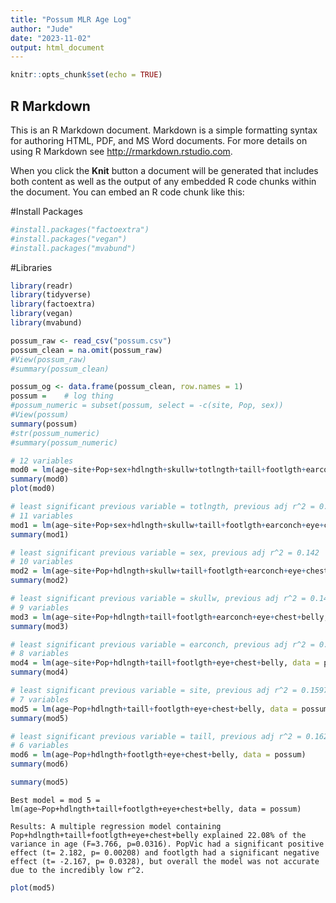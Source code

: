 ```yaml
---
title: "Possum MLR Age Log"
author: "Jude"
date: "2023-11-02"
output: html_document
---
```


```r
knitr::opts_chunk$set(echo = TRUE)
```

## R Markdown

This is an R Markdown document. Markdown is a simple formatting syntax for authoring HTML, PDF, and MS Word documents. For more details on using R Markdown see <http://rmarkdown.rstudio.com>.

When you click the **Knit** button a document will be generated that includes both content as well as the output of any embedded R code chunks within the document. You can embed an R code chunk like this:

#Install Packages
```r
#install.packages("factoextra")
#install.packages("vegan")
#install.packages("mvabund")
```

#Libraries
```r
library(readr)
library(tidyverse)
library(factoextra)
library(vegan)
library(mvabund)
```

```r
possum_raw <- read_csv("possum.csv")
possum_clean = na.omit(possum_raw)
#View(possum_raw)
#summary(possum_clean)
```


```r
possum_og <- data.frame(possum_clean, row.names = 1)
possum =    # log thing
#possum_numeric = subset(possum, select = -c(site, Pop, sex))
#View(possum)
summary(possum)
#str(possum_numeric)
#summary(possum_numeric)
```




```r
# 12 variables
mod0 = lm(age~site+Pop+sex+hdlngth+skullw+totlngth+taill+footlgth+earconch+eye+chest+belly, data = possum)
summary(mod0)
plot(mod0)
```



```r
# least significant previous variable = totlngth, previous adj r^2 = 0.1322
# 11 variables
mod1 = lm(age~site+Pop+sex+hdlngth+skullw+taill+footlgth+earconch+eye+chest+belly, data = possum)
summary(mod1)
```


```r
# least significant previous variable = sex, previous adj r^2 = 0.142
# 10 variables
mod2 = lm(age~site+Pop+hdlngth+skullw+taill+footlgth+earconch+eye+chest+belly, data = possum)
summary(mod2)
```


```r
# least significant previous variable = skullw, previous adj r^2 = 0.1484
# 9 variables
mod3 = lm(age~site+Pop+hdlngth+taill+footlgth+earconch+eye+chest+belly, data = possum)
summary(mod3)
```


```r
# least significant previous variable = earconch, previous adj r^2 = 0.1548
# 8 variables
mod4 = lm(age~site+Pop+hdlngth+taill+footlgth+eye+chest+belly, data = possum)
summary(mod4)
```


```r
# least significant previous variable = site, previous adj r^2 = 0.1597
# 7 variables
mod5 = lm(age~Pop+hdlngth+taill+footlgth+eye+chest+belly, data = possum)
summary(mod5)
```


```r
# least significant previous variable = taill, previous adj r^2 = 0.1622
# 6 variables
mod6 = lm(age~Pop+hdlngth+footlgth+eye+chest+belly, data = possum)
summary(mod6)
```



```r
summary(mod5)
```



```{}
Best model = mod 5 = lm(age~Pop+hdlngth+taill+footlgth+eye+chest+belly, data = possum)

Results: A multiple regression model containing Pop+hdlngth+taill+footlgth+eye+chest+belly explained 22.08% of the variance in age (F=3.766, p=0.0316). PopVic had a significant positive effect (t= 2.182, p= 0.00208) and footlgth had a significant negative effect (t= -2.167, p= 0.0328), but overall the model was not accurate due to the incredibly low r^2.
```

```r
plot(mod5)
```







